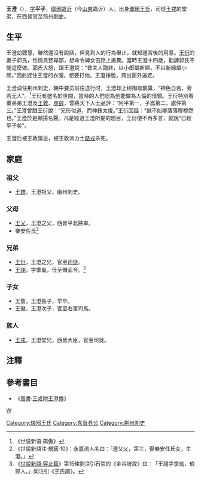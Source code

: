 '''王澄'''（{{bd|269年||312年|catIdx=W}}），[[表字|字]]'''平子'''，[[瑯琊|瑯琊]][[臨沂|臨沂]]（今[[山東|山東]]臨沂）人。出身[[瑯琊王氏|瑯琊王氏]]，司徒[[王戎|王戎]]的堂弟，在西晉官至荊州[[刺史|刺史]]。

== 生平 ==
王澄幼聰慧，雖然還沒有說話，但見到人的行為舉止，就知道背後的用意。[[王衍_(西晋)|王衍]]的妻子郭氏，性情貪婪卑鄙，想命令婢女去路上擔糞。當時王澄十四歲，勸諫郭氏不能這麼做。郭氏大怒，跟王澄說：“昔夫人臨終，以小郎屬新婦，不以新婦屬小郎。”因此捉住王澄的衣服，想要打他。王澄掙脫，跨出窗外逃走。

王澄调任荆州刺史，朝中要员前往送行时，王澄却上树掏取鹊巢，“神色自若，旁若无人”。<ref>《世说新语·简傲》</ref>王衍有盛名於世間，當時的人們認為他能做為人倫的借鏡。王衍特別看重弟弟王澄及[[王敦|王敦]]、[[庾敳|庾敳]]，曾將天下人士品評：“阿平第一，子嵩第二，處仲第三。”王澄曾跟王衍說：“兄形似道，而神鋒太俊。”王衍回話：“誠不如卿落落穆穆然也。”王澄於是顯揚名聲。凡是經過王澄所提的題目，王衍便不再多言，就說“已經平子矣”。

王澄后被王敦猜忌，被王敦派力士[[路戎|路戎]]杀死。

== 家庭 ==
=== 祖父 ===
*[[王雄_(三国)|王雄]]，王澄祖父，幽州刺史。

=== 父母 ===
*[[王乂|王乂]]，王澄之父，西晉平北將軍。
*樂安任氏<ref>《世說新語注·規箴·10》：永嘉流人名曰：「澄父乂，第三，娶樂安任氏女，生澄。」</ref>

=== 兄弟 ===
*[[王衍_(西晋)|王衍]]，王澄之兄，官至[[司徒|司徒]]。
*[[王诩_(脩武县县令)|王詡]]，字季胤，仕至脩武令。<ref>《[[s:世說新語/容止|世說新語·容止篇]]》第15條劉注引石崇的《金谷詩敘》曰︰「王詡字季胤，琅邪人。」同注引《王氏譜》。</ref>

=== 子女 ===
*王詹，王澄長子，早卒。
*王徽，王澄次子，官至右軍司馬。

=== 族人 ===
*[[王戎|王戎]]，王澄堂兄，西晉大臣，官至司徒。

==注釋==
{{reflist}}

==參考書目==
* 《[[晉書|晉書]]·[[s:晉書/卷043#王戎|王戎附王澄傳]]》

[[category:晉朝政治人物|W]]
[[Category:琅邪王氏|Category:琅邪王氏]]
[[Category:东晋县公|Category:东晋县公]]
[[Category:荆州刺史|Category:荆州刺史]]